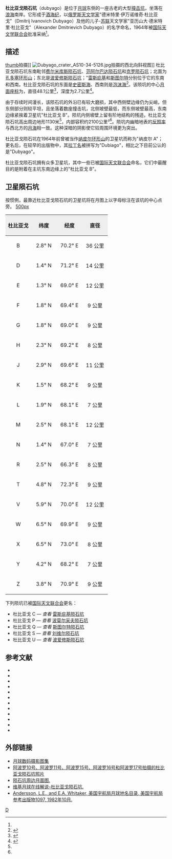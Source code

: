 {{lunar crater data|
 image=Normal Dubyago-LO-IV-178-h1.jpg|250px|
 caption=[[月球轨道器4号|月球轨道器4号]]拍摄的图像|
 latitude=4.4|
 N_or_S=N|
 longitude=70.0|
 E_or_W=E|
 diameter=51 公里|
 depth=2700 米|
 colong=291|
 eponym=德米特里·万诺维奇·杜比亚戈<br />亚历山大·德·杜比亚戈}}
'''杜比亚戈陨石坑'''（dubyago）是位于[[月球|月球]]东侧的一座古老的大型[[撞击坑|撞击坑]]，坐落在[[浪海|浪海]]南岸。它形成于[[酒海纪|酒海纪]]，以[[俄罗斯|俄罗斯]][[天文学家|天文学家]]"德米特里·伊万诺维奇·杜比亚戈"（Dmitrij Ivanovich Dubyago）及他的儿子-[[苏联|苏联]]天文学家"亚历山大·德米特里·杜比亚戈"（Alexander Dmitrievich Dubyago）的名字命名，1964年被[[国际天文学联合会|国际天文学联合会]]批准采纳<ref name="LICD"/>。

==描述==
[[image:Iv_184_h1.jpg|thumb]]拍摄]]
[[File:Dubyago_crater_AS10-34-5126.jpg|thumb]]拍摄的西北向斜视图]]
杜比亚戈陨石坑东南毗邻[[费尔米库斯陨石坑|费尔米库斯陨石坑]]、[[范阿尔巴达陨石坑|范阿尔巴达陨石坑]]和[[克罗陨石坑|克罗陨石坑]]；北面为[[孔多塞环形山|孔多塞环形山]]；东北是[[波爱修斯陨石坑|波爱修斯陨石坑]]；"[[雷斯庇基陨石坑|雷斯庇基]]和[[斯图尔特陨石坑|斯图尔特]]分别位于它的东南和西南。杜比亚戈陨石坑的东面是[[史密斯海|史密斯海]]、西南则是[[泡沫海|泡沫海]]<ref>{{Cite web |url=http://planetarynames.wr.usgs.gov/images/Lunar/lac_62_lo.pdf |title=Crater Dubyago on the map LAC-62 |access-date=2016-05-02 |archive-date=2013-02-20 |archive-url=https://web.archive.org/web/20130220184648/http://planetarynames.wr.usgs.gov/images/Lunar/lac_62_lo.pdf |dead-url=no }}</ref>。该陨坑的中心[[月面座标|月面座标]]为{{Coord|4.38|N|69.95|E|globe:Moon|nogoogle=1|noosm=1}}，直径48.1公里<ref name="IAU">{{Cite web |url=http://planetarynames.wr.usgs.gov/Feature/1655 |title=Directory of the International Astronomical Union |access-date=2016-05-02 |archive-date=2018-04-23 |archive-url=https://web.archive.org/web/20180423232313/https://planetarynames.wr.usgs.gov/Feature/1655 |dead-url=no }}</ref>，深度为2.7公里<ref>{{Cite web |url=http://fisherka.csolutionshosting.net/astronote/plan/craterdepth/html/CraterDepthFeatureNameWestfall.html |title=John E. Westfall's Atlas of the Lunar Terminator, Cambridge Univ. Press (2000) |access-date=2016-05-02 |archive-date=2014-12-18 |archive-url=https://archive.today/20141218234310/http://fisherka.csolutionshosting.net/astronote/plan/craterdepth/html/CraterDepthFeatureNameWestfall.html |dead-url=no }}</ref>。

由于存续时间漫长，该陨石坑的外沿已有较大磨损，其中西侧壁边缘仍为尖峭，但东侧部分则较平坦，且坐落着数座撞击坑，北侧坡壁最低，而东侧坡壁最高，东南边缘紧挨着卫星坑"杜比亚戈 B"。陨坑内侧坡壁上留有阶地结构的残迹。杜比亚戈陨石坑高出周边地形1130米<ref name="LICD"/>，内部容积约2100公里³<ref name="LICD"/>。陨坑内幽暗地表的[[反照率|反照率]]与西北方的[[月海|月海]]相一致。这种深暗的阴影使它较周围环境更为突出。 

杜比亚戈陨石坑在1964年前曾被当作[[纳皮尔环形山|纳皮尔环形山]]的卫星坑而称为"纳皮尔 A"；更名后，在较早的出版物中，其[[拉丁文|拉丁名]]被拼写为"Dubiago"，相比之下目前公认的是"Dubyago"。

杜比亚戈陨石坑拥有众多卫星坑，其中一些已被[[国际天文联合会|国际天文联合会]]命名，它们中最醒目的是附着在主坑东南边缘上的"杜比亚戈 B"。

==卫星陨石坑==
按惯例，最靠近杜比亚戈陨石坑的卫星坑将在月图上以字母标注在该坑的中心点旁。
[[image:Dubyago_sattelite_craters_map.jpg|500px]]
{| class="wikitable"
!width="25%" style="background:#eeeeee;" |杜比亚戈
!width="25%" style="background:#eeeeee;" |纬度
!width="25%" style="background:#eeeeee;" |经度
!width="25%" style="background:#eeeeee;" |直径
|-
|align="center"|B
|align="center"|2.8° N
|align="center"|70.2° E
|align="center"|36 公里
|-
|align="center"|D
|align="center"|1.4° N
|align="center"|71.2° E
|align="center"|14 公里
|-
|align="center"|E
|align="center"|1.3° N
|align="center"|69.0° E
|align="center"|12 公里
|-
|align="center"|F
|align="center"|1.8° N
|align="center"|69.4° E
|align="center"|9 公里
|-
|align="center"|G
|align="center"|1.8° N
|align="center"|69.0° E
|align="center"|9 公里
|-
|align="center"|H
|align="center"|2.3° N
|align="center"|69.2° E
|align="center"|8 公里
|-
|align="center"|J
|align="center"|2.9° N
|align="center"|69.6° E
|align="center"|11 公里
|-
|align="center"|K
|align="center"|1.5° N
|align="center"|68.2° E
|align="center"|9 公里
|-
|align="center"|L
|align="center"|1.9° N
|align="center"|68.1° E
|align="center"|7 公里
|-
|align="center"|M
|align="center"|2.5° N
|align="center"|68.1° E
|align="center"|12 公里
|-
|align="center"|N
|align="center"|1.4° N
|align="center"|67.0° E
|align="center"|7 公里
|-
|align="center"|R
|align="center"|2.5° N
|align="center"|66.3° E
|align="center"|8 公里
|-
|align="center"|T
|align="center"|4.8° N
|align="center"|72.3° E
|align="center"|9 公里
|-
|align="center"|V
|align="center"|5.9° N
|align="center"|70.0° E
|align="center"|12 公里
|-
|align="center"|W
|align="center"|6.5° N
|align="center"|69.9° E
|align="center"|9 公里
|-
|align="center"|X
|align="center"|6.5° N
|align="center"|73.0° E
|align="center"|8 公里
|-
|align="center"|Y
|align="center"|4.2° N
|align="center"|68.2° E
|align="center"|7 公里
|-
|align="center"|Z
|align="center"|3.8° N
|align="center"|70.9° E
|align="center"|9 公里
|}

下列陨坑已被[[国际天文联合会|国际天文联合会]]更名：
* 杜比亚戈 C — ''查看'' [[雷斯庇基陨石坑|雷斯庇基陨石坑]]
* 杜比亚戈 P — ''查看'' [[波莫尔采夫陨石坑|波莫尔采夫陨石坑]]
* 杜比亚戈 Q — ''查看'' [[斯图尔特陨石坑|斯图尔特陨石坑]]
* 杜比亚戈 S — ''查看'' [[刘维尔陨石坑|刘维尔陨石坑]]
* 杜比亚戈 U — ''查看'' [[波爱修斯陨石坑|波爱修斯陨石坑]]


==参考文献==
{{Reflist|refs=
<ref name=LICD>Lunar Impact Crater Database</ref>}}
{{refbegin}}
* {{cite book
  | last1 = Andersson
  | first1 = L. E.
  | last2 = Whitaker
  | first2 = E. A.
  | authorlink2 = Ewen Whitaker
  | date = 1982
  | title = [[NASA|NASA]] Catalogue of Lunar Nomenclature
  | publisher = NASA RP-1097
  | ref = harv
  }}
* {{cite web
  | last = Blue
  | first = Jennifer
  | date = July 25, 2007
  | title = Gazetteer of Planetary Nomenclature
  | publisher = [[United_States_Geological_Survey|USGS]]
  | url = http://planetarynames.wr.usgs.gov/
  | accessdate = 2007-08-05
  | ref = harv
  | archive-date = 2018-12-25
  | archive-url = https://web.archive.org/web/20181225170157/https://planetarynames.wr.usgs.gov/
  | dead-url = no
  }}
* {{cite book
  | last1 = Bussey
  | first1 = B.
  | authorlink1 = Ben Bussey
  | last2 = Spudis
  | first2 = P.
  | authorlink2 = Paul Spudis
  | date = 2004
  | title = The Clementine Atlas of the Moon
  | publisher = Cambridge University Press
  | location = New York
  | isbn = 978-0-521-81528-4
  | ref = harv
  }}
* {{cite book
  | last1 = Cocks
  | first1 = Elijah E.
  | last2 = Cocks
  | first2 = Josiah C.
  | date = 1995
  | title = Who's Who on the Moon: A Biographical Dictionary of Lunar Nomenclature
  | url = https://archive.org/details/isbn_9780936389271
  | publisher = Tudor Publishers
  | isbn = 978-0-936389-27-1
  | ref = harv
  }}
* {{cite web
  | last = McDowell
  | first = Jonathan
  | date = July 15, 2007
  | url = http://host.planet4589.org/astro/lunar/
  | title = Lunar Nomenclature
  | publisher = Jonathan's Space Report
  | accessdate = 2007-10-24
  | ref = harv
  | archive-date = 2019-06-21
  | archive-url = https://web.archive.org/web/20190621012337/http://host.planet4589.org/astro/lunar/
  | dead-url = no
  }}
* {{cite journal| last1 = Menzel| first1 = D. H.| last2 = Minnaert| first2 = M.| last3 = Levin| first3 = B.| last4 = Dollfus| first4 = A.| last5 = Bell| first5 = B.| title = Report on Lunar Nomenclature by the Working Group of Commission 17 of the IAU| doi = 10.1007/BF00171763| journal = Space Science Reviews| volume = 12| issue = 2| pages = 136–186| date = 1971| bibcode = 1971SSRv...12..136M| ref = harv}}
* {{cite book
  | first = Patrick
  | last = Moore
  | authorlink = Patrick Moore
  | date = 2001
  | title = On the Moon
  | url = https://archive.org/details/patrickmooreonmo00patr
  | publisher = Sterling Publishing Co.
  | isbn = 978-0-304-35469-6
  | ref = harv
  }}
* {{cite book
  | first = Fred W.
  | last = Price
  | date = 1988
  | title = The Moon Observer's Handbook
  | publisher = Cambridge University Press
  | isbn = 978-0-521-33500-3
  | ref = harv
  }}
* {{cite book
  | last = Rükl
  | first = Antonín
  | authorlink = Antonín Rükl
  | date = 1990
  | title = Atlas of the Moon
  | publisher = Kalmbach Books
  | isbn = 978-0-913135-17-4
  | ref = harv
  }}
* {{cite book
  | last = Webb
  | first = Rev. T. W.
  | authorlink = Thomas William Webb
  | date = 1962
  | title = Celestial Objects for Common Telescopes
  | url = https://archive.org/details/celestialobjects00webb
  | edition = 6th revised
  | publisher = Dover
  | isbn = 978-0-486-20917-3
  | ref = harv
  }}
* {{cite book
  | first = Ewen A.
  | last = Whitaker
  | authorlink = Ewen Whitaker
  | date = 1999
  | title = Mapping and Naming the Moon
  | publisher = Cambridge University Press
  | isbn = 978-0-521-62248-6
  | ref = harv
  }}
* {{cite book
  | first = Peter T.
  | last = Wlasuk
  | date = 2000
  | title = Observing the Moon
  | publisher = Springer
  | isbn = 978-1-85233-193-1
  | ref = harv
 }}
{{refend}}

==外部链接==
*[http://www.lpi.usra.edu/resources/lunar_orbiter/bin/srch_nam.shtml?Dubyago%7C0 月球数码摄影图集] {{Wayback|url=http://www.lpi.usra.edu/resources/lunar_orbiter/bin/srch_nam.shtml?Dubyago%7C0 |date=20201127013438 }}
*[http://www.lpi.usra.edu/resources/apollo/search/feature/?feature=Dubyago 阿波罗10号、阿波罗11号、阿波罗15号、阿波罗16号和阿波罗17号拍摄的杜比亚戈陨石坑照片] {{Wayback|url=http://www.lpi.usra.edu/resources/apollo/search/feature/?feature=Dubyago |date=20201127015937 }}
*[http://www.lpi.usra.edu/resources/mapcatalog/LTO/lto63d1_1/ 陨石坑周边月面图.] {{Wayback|url=http://www.lpi.usra.edu/resources/mapcatalog/LTO/lto63d1_1/ |date=20201127013105 }}
*[http://the-moon.wikispaces.com/Dubyago 维基月球在线解说-杜比亚戈陨石坑.] {{Wayback|url=http://the-moon.wikispaces.com/Dubyago |date=20090227062158 }}
*[http://planet4589.org/astro/lunar/RP-1097.pdf Andersson, L.E., and E.A. Whitaker, 美国宇航局月球地名目录, 美国宇航局参考出版物1097, 1982年10月.] {{Wayback|url=http://planet4589.org/astro/lunar/RP-1097.pdf |date=20141006125838 }}

[[Category:月球环形山|D]]